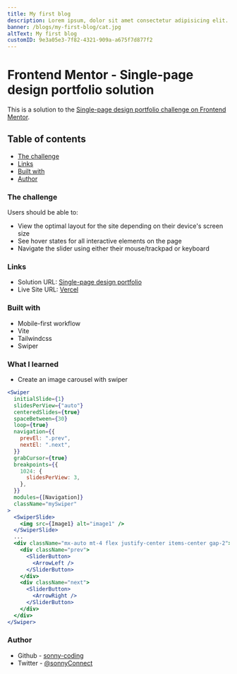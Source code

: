 ```yaml
---
title: My first blog
description: Lorem ipsum, dolor sit amet consectetur adipisicing elit.
banner: /blogs/my-first-blog/cat.jpg
altText: My first blog
customID: 9e3a05e3-7f82-4321-909a-a675f7d877f2
---
```


# Frontend Mentor - Single-page design portfolio solution

This is a solution to the [Single-page design portfolio challenge on Frontend Mentor](https://www.frontendmentor.io/challenges/singlepage-design-portfolio-2MMhyhfKVo).

## Table of contents

- [The challenge](#the-challenge)
- [Links](#links)
- [Built with](#built-with)
- [Author](#author)

### The challenge

Users should be able to:

- View the optimal layout for the site depending on their device's screen size
- See hover states for all interactive elements on the page
- Navigate the slider using either their mouse/trackpad or keyboard

### Links

- Solution URL: [Single-page design portfolio](https://github.com/sonny-coding/single-page-design-portfolio)
- Live Site URL: [Vercel](https://single-page-design-portfolio-three.vercel.app/)

### Built with

- Mobile-first workflow
- Vite
- Tailwindcss
- Swiper

### What I learned

- Create an image carousel with swiper

```jsx
<Swiper
  initialSlide={1}
  slidesPerView={"auto"}
  centeredSlides={true}
  spaceBetween={30}
  loop={true}
  navigation={{
    prevEl: ".prev",
    nextEl: ".next",
  }}
  grabCursor={true}
  breakpoints={{
    1024: {
      slidesPerView: 3,
    },
  }}
  modules={[Navigation]}
  className="mySwiper"
>
  <SwiperSlide>
    <img src={Image1} alt="image1" />
  </SwiperSlide>
  ...
  <div className="mx-auto mt-4 flex justify-center items-center gap-2">
    <div className="prev">
      <SliderButton>
        <ArrowLeft />
      </SliderButton>
    </div>
    <div className="next">
      <SliderButton>
        <ArrowRight />
      </SliderButton>
    </div>
  </div>
</Swiper>
```

### Author

- Github - [sonny-coding](https://github.com/sonny-coding)
- Twitter - [@sonnyConnect](https://twitter.com/sonnyConnect)
